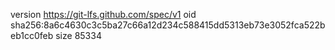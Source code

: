 version https://git-lfs.github.com/spec/v1
oid sha256:8a6c4630c3c5ba27c66a12d234c588415dd5313eb73e3052fca522beb1cc0feb
size 85334
